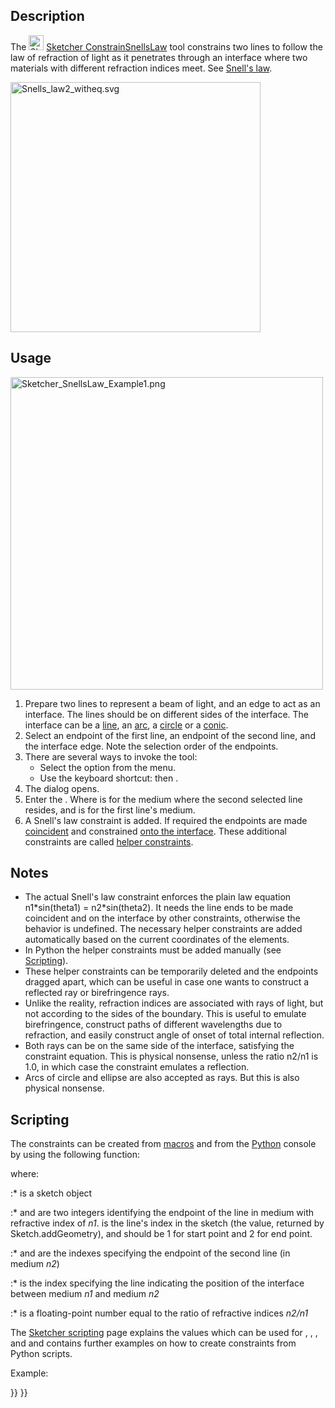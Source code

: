 <languages/>

{{Docnav
|[[Sketcher_ConstrainBlock|Block]]
|[[Sketcher_ToggleDrivingConstraint|Toggle driving/reference constraint]]
|[[Sketcher_Workbench|Sketcher]]
|IconL=Sketcher_ConstrainBlock.svg
|IconR=Sketcher_ToggleDrivingConstraint.svg
|IconC=Workbench_Sketcher.svg
}}

<div class="mw-translate-fuzzy">
{{GuiCommand/es
|Name=Constraint SnellsLaw
|Name/es=Restricción de refracción (Ley de Snell)
|MenuLocation=Sketch → Restricciones de croquis → Restricción de refracción (Ley de Snell)
|Workbenches=[[Sketcher Workbench/es|Sketcher]]
}}
</div>

==Description== 

The [[Image:Sketcher_ConstrainSnellsLaw.svg|24px]] [[Sketcher_ConstrainSnellsLaw|Sketcher ConstrainSnellsLaw]] tool constrains two lines to follow the law of refraction of light as it penetrates through an interface where two materials with different refraction indices meet. See [http://en.wikipedia.org/wiki/Snell%27s_law Snell's law].

[[Image:Snells_law2_witheq.svg|x400px]]
{{Caption|Snell's Law}}

==Usage== 

[[Image:Sketcher_SnellsLaw_Example1.png|500px]]
{{Caption|The sequence of clicks is indicated by yellow arrows with numbers, n1 and n2 show where the indices of refraction are}}

# Prepare two lines to represent a beam of light, and an edge to act as an interface. The lines should be on different sides of the interface. The interface can be a [[Sketcher_CreateLine|line]], an [[Sketcher_CreateArc|arc]], a [[Sketcher_CreateCircle|circle]] or a [[Sketcher_CompCreateConic|conic]].
# Select an endpoint of the first line, an endpoint of the second line, and the interface edge. Note the selection order of the endpoints.
# There are several ways to invoke the tool:
#* Select the {{MenuCommand|Sketch → Sketcher constraints → [[Image:Sketcher_ConstrainSnellsLaw.svg|16px]] Constrain refraction (Snell's law)}} option from the menu.
#* Use the keyboard shortcut: {{KEY|K}} then {{KEY|W}}.
# The {{MenuCommand|Refractive index ratio}} dialog opens.
# Enter the {{MenuCommand|Ratio n2/n1}}. Where {{MenuCommand|n2}} is for the medium where the second selected line resides, and {{MenuCommand|n1}} is for the first line's medium.
# A Snell's law constraint is added. If required the endpoints are made [[Sketcher_ConstrainCoincident|coincident]] and constrained [[Sketcher_ConstrainPointOnObject|onto the interface]]. These additional constraints are called [[Sketcher_helper_constraint|helper constraints]].

==Notes==

* The actual Snell's law constraint enforces the plain law equation n1*sin(theta1) = n2*sin(theta2). It needs the line ends to be made coincident and on the interface by other constraints, otherwise the behavior is undefined. The necessary helper constraints are added automatically based on the current coordinates of the elements.
* In Python the helper constraints must be added manually (see [[#Scripting|Scripting]]).
* These helper constraints can be temporarily deleted and the endpoints dragged apart, which can be useful in case one wants to construct a reflected ray or birefringence rays.
* Unlike the reality, refraction indices are associated with rays of light, but not according to the sides of the boundary. This is useful to emulate birefringence, construct paths of different wavelengths due to refraction, and easily construct angle of onset of total internal reflection. 
* Both rays can be on the same side of the interface, satisfying the constraint equation. This is physical nonsense, unless the ratio n2/n1 is 1.0, in which case the constraint emulates a reflection.
* Arcs of circle and ellipse are also accepted as rays. But this is also physical nonsense.

==Scripting==

The constraints can be created from [[Macros|macros]] and from the [[Python|Python]] console by using the following function:

{{Code|code=
Sketch.addConstraint(Sketcher.Constraint('SnellsLaw',line1,pointpos1,line2,pointpos2,interface,n2byn1))
}}

where:
:* {{incode|Sketch}} is a sketch object
:* {{incode|line1}} and {{incode|pointpos1}} are two integers identifying the endpoint of the line in medium with refractive index of ''n1''. {{incode|line1}} is the line's index in the sketch (the value, returned by Sketch.addGeometry), and {{incode|pointpos1}} should be 1 for start point and 2 for end point.
:* {{incode|line2}} and {{incode|pointpos2}} are the indexes specifying the endpoint of the second line (in medium ''n2'')
:* {{incode|interface}} is the index specifying the line indicating the position of the interface between medium ''n1'' and medium ''n2''
:* {{incode|n2byn1}} is a floating-point number equal to the ratio of refractive indices ''n2/n1''

The [[Sketcher_scripting|Sketcher scripting]] page explains the values which can be used for {{incode|line1}}, {{incode|pointpos1}}, {{incode|line2}}, {{incode|pointpos2}} and {{incode|interface}} and contains further examples on how to create constraints from Python scripts.

Example:

{{Code|code=
import Sketcher
import Part
import FreeCAD

StartPoint = 1
EndPoint = 2

f = App.activeDocument().addObject("Sketcher::SketchObject","Sketch")

# add geometry to the sketch
icir = f.addGeometry(Part.Circle(App.Vector(-547.612366,227.479736,0),App.Vector(0,0,1),68.161979))
iline1 = f.addGeometry(Part.LineSegment(App.Vector(-667.331726,244.127090,0),App.Vector(-604.284241,269.275238,0)))
iline2 = f.addGeometry(Part.LineSegment(App.Vector(-604.284241,269.275238,0),App.Vector(-490.940491,256.878265,0)))
# add constraints
# helper constraints:
f.addConstraint(Sketcher.Constraint('Coincident',iline1,EndPoint,iline2,StartPoint)) 
f.addConstraint(Sketcher.Constraint('PointOnObject',iline1,EndPoint,icir)) 
# the Snell's law:
f.addConstraint(Sketcher.Constraint('SnellsLaw',iline1,EndPoint,iline2,StartPoint,icir,1.47))

App.ActiveDocument.recompute() 
}}


{{Docnav
|[[Sketcher_ConstrainBlock|Block]]
|[[Sketcher_ToggleDrivingConstraint|Toggle driving/reference constraint]]
|[[Sketcher_Workbench|Sketcher]]
|IconL=Sketcher_ConstrainBlock.svg
|IconR=Sketcher_ToggleDrivingConstraint.svg
|IconC=Workbench_Sketcher.svg
}}

{{Sketcher_Tools_navi{{#translation:}}}}
{{Userdocnavi{{#translation:}}}}